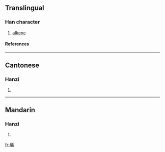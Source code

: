 ==Translingual==
===Han character===
{{Han char|rn=86|rad=火|as=07|sn=11|four=9482<sub>7</sub>|canj=火大大月 (FKKB)}}
# [[alkene]]
====References====
{{Han ref|kx=0671.100|dkj=19037|dj=1080.070|hdz=32205.040|uh=70EF|ud=28911|bh=B26D|bd=45677}}

----
==Cantonese==
===Hanzi===
{{yue-hanzi|jyut=|y=hei1}}
# {{defn|Cantonese}}

----
==Mandarin==
===Hanzi===
{{cmn-hanzi|pin=[[xī]] (xi1)|wg=hsi<sup>1</sup>}}
# {{defn|Mandarin}}

[[fr:烯]]